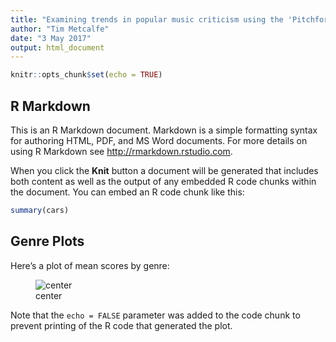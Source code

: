 ```yaml
---
title: "Examining trends in popular music criticism using the 'Pitchfork database'"
author: "Tim Metcalfe"
date: "3 May 2017"
output: html_document
---
```


```r
knitr::opts_chunk$set(echo = TRUE)
```

## R Markdown

This is an R Markdown document. Markdown is a simple formatting syntax for authoring HTML, PDF, and MS Word documents. For more details on using R Markdown see <http://rmarkdown.rstudio.com>.

When you click the **Knit** button a document will be generated that includes both content as well as the output of any embedded R code chunks within the document. You can embed an R code chunk like this:

```r
summary(cars)
```

## Genre Plots

Here's a plot of mean scores by genre:

![center](C:\Users\megaw_000\Documents\GitHub\megawalrus.github.io\figs\genre_mean_scores.png)

Note that the `echo = FALSE` parameter was added to the code chunk to prevent printing of the R code that generated the plot.
